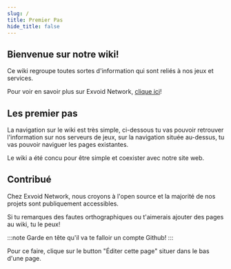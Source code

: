 ```yaml
---
slug: /
title: Premier Pas
hide_title: false
---
```


## Bienvenue sur notre wiki!

Ce wiki regroupe toutes sortes d'information qui sont reliés à nos jeux et services.

Pour voir en savoir plus sur Exvoid Network, [clique ici](../about.mdx)!

## Les premier pas

La navigation sur le wiki est très simple, ci-dessous tu vas pouvoir retrouver l'information sur nos serveurs de jeux, sur la navigation située au-dessus, tu vas pouvoir naviguer les pages existantes.

Le wiki a été concu pour être simple et coexister avec notre site web.

## Contribué

Chez Exvoid Network, nous croyons à l'open source et la majorité de nos projets sont publiquement accessibles. 

Si tu remarques des fautes orthographiques ou t'aimerais ajouter des pages au wiki, tu le peux!

:::note
Garde en tête qu'il va te falloir un compte Github!
:::

Pour ce faire, clique sur le button "Éditer cette page" situer dans le bas d'une page.


